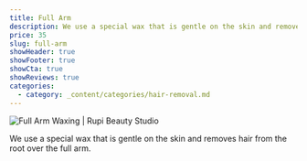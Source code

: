 ```yaml
---
title: Full Arm
description: We use a special wax that is gentle on the skin and removes hair from the root over the full arm.
price: 35
slug: full-arm
showHeader: true
showFooter: true
showCta: true
showReviews: true
categories:
  - category: _content/categories/hair-removal.md
---
```


![Full Arm Waxing | Rupi Beauty Studio](/uploads/services/wax-sheet.webp 'Full Arm Waxing  | Rupi Beauty Studio')

We use a special wax that is gentle on the skin and removes hair from the root over the full arm.
